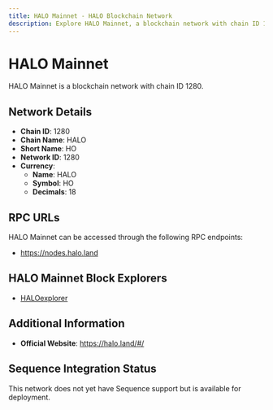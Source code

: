 ```yaml
--- 
title: HALO Mainnet - HALO Blockchain Network
description: Explore HALO Mainnet, a blockchain network with chain ID 1280. Learn about its native currency, HALO, and how to interact with the network.
---
```


# HALO Mainnet

HALO Mainnet is a blockchain network with chain ID 1280.

## Network Details

- **Chain ID**: 1280
- **Chain Name**: HALO
- **Short Name**: HO
- **Network ID**: 1280
- **Currency**: 
  - **Name**: HALO
  - **Symbol**: HO
  - **Decimals**: 18

## RPC URLs

HALO Mainnet can be accessed through the following RPC endpoints:

- https://nodes.halo.land

## HALO Mainnet Block Explorers

- [HALOexplorer](https://browser.halo.land)

## Additional Information

- **Official Website**: https://halo.land/#/

## Sequence Integration Status

This network does not yet have Sequence support but is available for deployment.
